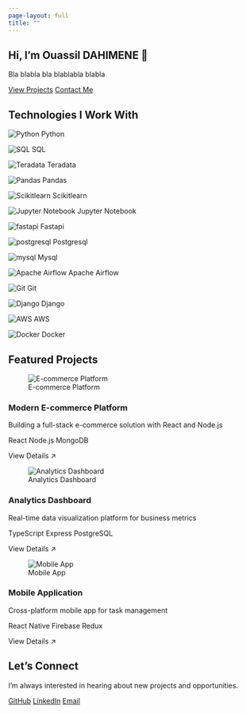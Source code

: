 ```yaml
---
page-layout: full
title: ""
---
```


::: {.content-block}
# Hi, I'm Ouassil DAHIMENE 👋

::: {.hero-subtitle}
Bla blabla bla blablabla blabla
:::

::: {.hero-links}
[View Projects](#projects){.btn .btn-primary}
[Contact Me](mailto:your@email.com){.btn .btn-outline}
:::

::: {.tech-stack}
## Technologies I Work With

::: {.tech-grid}

::: {.tech-item}
![Python](https://cdn.jsdelivr.net/gh/devicons/devicon/icons/python/python-original.svg){.tech-icon}
<span>Python</span>
:::

::: {.tech-item}
![SQL](images/sql.png){.tech-icon}
<span>SQL</span>
:::

::: {.tech-item}
![Teradata](images/teradata.svg){.tech-icon}
<span>Teradata</span>
:::

::: {.tech-item}
![Pandas](https://cdn.jsdelivr.net/gh/devicons/devicon/icons/pandas/pandas-original.svg){.tech-icon}
<span>Pandas</span>
:::

::: {.tech-item}
![Scikitlearn](https://cdn.jsdelivr.net/gh/devicons/devicon/icons/scikitlearn/scikitlearn-original.svg){.tech-icon}
<span>Scikitlearn</span>
:::

::: {.tech-item}
![Jupyter Notebook](https://cdn.jsdelivr.net/gh/devicons/devicon/icons/jupyter/jupyter-original.svg){.tech-icon}
<span>Jupyter Notebook</span>
:::


::: {.tech-item}
![fastapi](https://cdn.jsdelivr.net/gh/devicons/devicon/icons/fastapi/fastapi-original.svg){.tech-icon}
<span>Fastapi</span>
:::

::: {.tech-item}
![postgresql](https://cdn.jsdelivr.net/gh/devicons/devicon/icons/postgresql/postgresql-original.svg){.tech-icon}
<span>Postgresql</span>
:::

::: {.tech-item}
![mysql](https://cdn.jsdelivr.net/gh/devicons/devicon/icons/mysql/mysql-original.svg){.tech-icon}
<span>Mysql</span>
:::


::: {.tech-item}
![Apache Airflow](https://cdn.jsdelivr.net/gh/devicons/devicon/icons/apacheairflow/apacheairflow-original.svg){.tech-icon}
<span>Apache Airflow</span>
:::



::: {.tech-item}
![Git](https://cdn.jsdelivr.net/gh/devicons/devicon/icons/git/git-original.svg){.tech-icon}
<span>Git</span>
:::

::: {.tech-item}
![Django](https://cdn.jsdelivr.net/gh/devicons/devicon/icons/django/django-plain.svg){.tech-icon}
<span>Django</span>
:::

::: {.tech-item}
![AWS](https://cdn.jsdelivr.net/gh/devicons/devicon/icons/amazonwebservices/amazonwebservices-original-wordmark.svg){.tech-icon}
<span>AWS</span>
:::

::: {.tech-item}
![Docker](https://cdn.jsdelivr.net/gh/devicons/devicon/icons/docker/docker-original.svg){.tech-icon}
<span>Docker</span>
:::
:::
:::

::: {.section-title}
## Featured Projects {#projects}
:::

::: {.project-grid}
::: {.project-card}
![E-commerce Platform](images/project1.png)

### Modern E-commerce Platform
Building a full-stack e-commerce solution with React and Node.js

::: {.tags}
[React]{.tag}
[Node.js]{.tag}
[MongoDB]{.tag}
:::

[View Details ↗]{.project-link}
:::

::: {.project-card}
![Analytics Dashboard](images/project2.png)

### Analytics Dashboard
Real-time data visualization platform for business metrics

::: {.tags}
[TypeScript]{.tag}
[Express]{.tag}
[PostgreSQL]{.tag}
:::

[View Details ↗]{.project-link}
:::

::: {.project-card}
![Mobile App](images/project3.png)

### Mobile Application
Cross-platform mobile app for task management

::: {.tags}
[React Native]{.tag}
[Firebase]{.tag}
[Redux]{.tag}
:::

[View Details ↗]{.project-link}
:::
:::

::: {.section-title}
## Let's Connect
:::

::: {.contact-section}
I'm always interested in hearing about new projects and opportunities.

::: {.social-links}
[GitHub](https://github.com/wassil-dev){.social-link}
[LinkedIn](https://linkedin.com/in/ouassil-dahimene/){.social-link}
[Email](mailto:ouassil.dahimene@gmail.com){.social-link}
:::
:::
:::